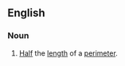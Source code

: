 ==English==
{{wikipedia}}
===Noun===
{{en-noun|s}}
#{{mathematics}} [[half|Half]] the [[length]] of a [[perimeter]].